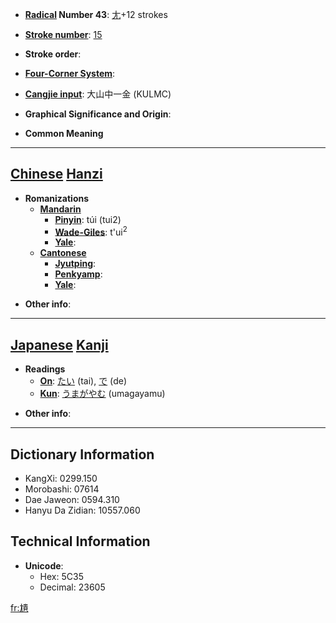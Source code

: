 * '''[[Wiktionary:Chinese radical index| Radical]] Number 43''': [[Wiktionary:Chinese radical index 尢|尢]]+12 strokes

* '''[[Wiktionary:Chinese total strokes index|Stroke number]]''': [[Wiktionary:Chinese total strokes index 15|15]]

* '''Stroke order''': 

* '''[[Wiktionary:Chinese four corner index|Four-Corner System]]''': 

* '''[[Wiktionary:Chinese Cangjie index|Cangjie input]]''': 大山中一金 (KULMC)

* '''Graphical Significance and Origin''': 

* '''Common Meaning'''

----

== [[Chinese]] [[Hanzi]] ==

* '''Romanizations'''
** '''[[Mandarin]]'''
*** '''[[Pinyin]]''': túi (tui2)
*** '''[[Wade-Giles]]''': t'ui<sup>2</sup>
*** '''[[Yale]]''': 
** '''[[Cantonese]]'''
*** '''[[Jyutping]]''':
*** '''[[Penkyamp]]''': 
*** '''[[Yale]]''': 

* '''Other info''': 

----

== [[Japanese]] [[Kanji]] ==

* '''Readings'''
** '''[[On]]''': [[たい]] (tai), [[で]] (de)
** '''[[Kun]]''': [[うまがやむ]] (umagayamu)

* '''Other info''':  

----

== Dictionary Information ==

* KangXi: 0299.150
* Morobashi: 07614
* Dae Jaweon: 0594.310
* Hanyu Da Zidian: 10557.060

== Technical Information ==

* '''Unicode''':
** Hex: 5C35
** Decimal: 23605

[[fr:尵]]